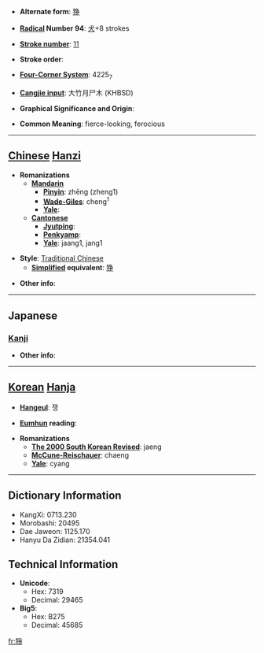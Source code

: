 * '''Alternate form''': [[狰]]

* '''[[Wiktionary:Chinese radical index| Radical]] Number 94''': [[Wiktionary:Chinese radical index 犬|犬]]+8 strokes

* '''[[Wiktionary:Chinese total strokes index|Stroke number]]''': [[Wiktionary:Chinese total strokes index 11|11]]

* '''Stroke order''': 

* '''[[Wiktionary:Chinese four corner index|Four-Corner System]]''': 4225<sub>7</sub>

* '''[[Wiktionary:Chinese Cangjie index|Cangjie input]]''': 大竹月尸木 (KHBSD)

* '''Graphical Significance and Origin''': 

* '''Common Meaning''': fierce-looking, ferocious

----

== [[Chinese]] [[Hanzi]] ==

* '''Romanizations'''
** '''[[Mandarin]]'''
*** '''[[Pinyin]]''': zhēng (zheng1)
*** '''[[Wade-Giles]]''': cheng<sup>1</sup>
*** '''[[Yale]]''': 
** '''[[Cantonese]]'''
*** '''[[Jyutping]]''':
*** '''[[Penkyamp]]''': 
*** '''[[Yale]]''': jaang1, jang1

* '''Style''': [[Traditional Chinese]] 
** '''[[Simplified Chinese|Simplified]] equivalent''': [[狰]]

* '''Other info''': 

----

==Japanese==
===[[Kanji]]===
{{kanji|on readings=[[そう]] (sō), [[しょう]] (shō), [[じょう]] (jō)|kun readings=}}

* '''Other info''':  

----

== [[Korean]] [[Hanja]] ==

* '''[[Hangeul]]''': 쟁

* '''[[Eumhun]] reading''': 

* '''Romanizations'''
** '''[[The 2000 South Korean Revised Romanization|The 2000 South Korean Revised]]''': jaeng
** '''[[McCune-Reischauer]]''': chaeng
** '''[[Yale]]''': cyang

----

== Dictionary Information ==

* KangXi: 0713.230
* Morobashi: 20495
* Dae Jaweon: 1125.170
* Hanyu Da Zidian: 21354.041

== Technical Information ==

* '''Unicode''':
** Hex: 7319
** Decimal: 29465
* '''Big5''':
** Hex: B275
** Decimal: 45685

[[fr:猙]]